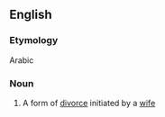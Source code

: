 ==English==

===Etymology===
Arabic {{rfscript|Arabic}}

===Noun===
{{wikipedia}}
{{en-noun|-}}

#{{Islam}} A form of [[divorce]] initiated by a [[wife]]
